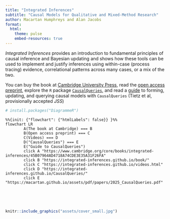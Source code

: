 ```yaml
---
title: "Integrated Inferences"
subtitle: "Causal Models for Qualitative and Mixed-Method Research"
author: Macartan Humphreys and Alan Jacobs
format:
  html: 
    theme: pulse
    embed-resources: true
---
```


*Integrated Inferences* provides an introduction to fundamental principles of causal inference and Bayesian updating and shows how these tools can be used to implement and justify inferences using within-case (process tracing) evidence, correlational patterns across many cases, or a mix of the two. 

You can buy the  book at [Cambridge University Press](https://www.cambridge.org/core/books/integrated-inferences/45B07964AD4718A74CDE3E35A31F26FA), read the  [open access preprint](https://macartan.github.io/integrated_inferences/), explore the `R` package [`CausalQueries`](https://integrated-inferences.github.io/CausalQueries/), and read a 
[guide](https://macartan.github.io/assets/pdf/papers/2025_CausalQueries.pdf) to forming, updating, and querying causal models with  `CausalQueries` (Tietz et al, provisionally accepted *JSS*)


```r
# install.packages("DiagrammeR")
```

```mermaid
%%{init: {"flowchart": {"htmlLabels": false}} }%%
flowchart LR
        A(The book at Cambridge) === B
        B(Open access preprint) === C
        C(Videos) === D
        D("CausalQueries") === E
        E("Guide to CausalQueries")
        click A "https://www.cambridge.org/core/books/integrated-inferences/45B07964AD4718A74CDE3E35A31F26FA"
        click B "https://integrated-inferences.github.io/book/"
        click C "https://integrated-inferences.github.io/videos.html"
        click D "https://integrated-inferences.github.io/CausalQueries/"
        click E "https://macartan.github.io/assets/pdf/papers/2025_CausalQueries.pdf"
        
```

<br><br>

```r
knitr::include_graphics("assets/cover_small.jpg")
```

